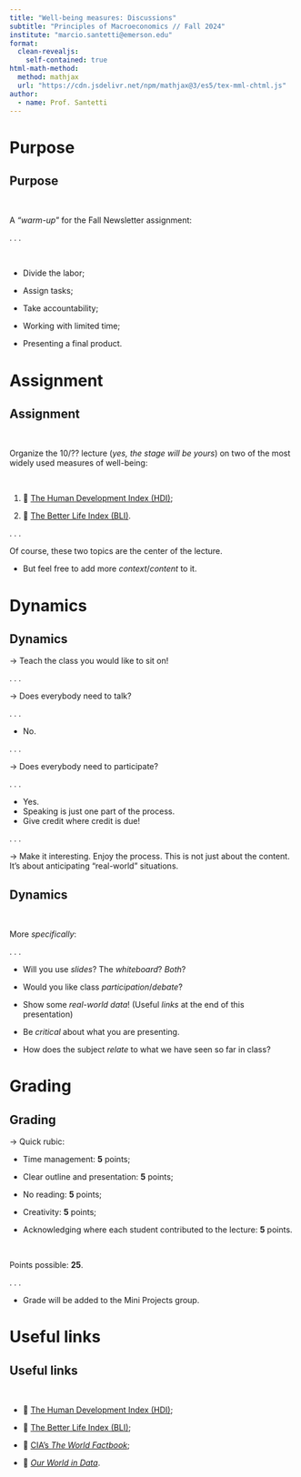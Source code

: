 ```yaml
---
title: "Well-being measures: Discussions"
subtitle: "Principles of Macroeconomics // Fall 2024"
institute: "marcio.santetti@emerson.edu"
format: 
  clean-revealjs:
    self-contained: true
html-math-method:
  method: mathjax
  url: "https://cdn.jsdelivr.net/npm/mathjax@3/es5/tex-mml-chtml.js"
author:
  - name: Prof. Santetti
---
```


# Purpose

## Purpose

<br>

A *"warm-up*" for the [Fall Newsletter]{.note} assignment:

. . .

<br>

  - [Divide]{.hi-green} the labor;
  
  - [Assign]{.hi-orange} tasks;
  
  - Take [accountability]{.hi-slate};
  
  - Working with [limited]{.hi-purple} time;
  
  - Presenting a [final product]{.hi}.


# Assignment


## Assignment

<br>

Organize the [10/?? lecture]{.hi-slate} (*yes, the stage will be yours*) on [two]{.hi} of the most widely used measures of [well-being]{.note}:

<br>


  1. 🔗 [[The Human Development Index (HDI)]{.link}](https://hdr.undp.org/data-center/human-development-index#/indicies/HDI);
  
  2. 🔗 [[The Better Life Index (BLI)]{.link}](https://www.oecdbetterlifeindex.org/).


. . .



Of course, these two topics are the [center]{.hi-green} of the lecture.

  - But feel free to add more *context*/*content* to it.

# Dynamics

## Dynamics

&rarr; [Teach the class you would like to sit on!]{.note}

. . .

&rarr; Does everybody need to [talk]{.note}?

. . .

  - No.
  
. . .

&rarr; Does everybody need to [participate]{.note}?

. . .

  - Yes.
  - Speaking is just one part of the process.
  - [Give credit where credit is due]{.purple}!


. . .

&rarr; Make it interesting. Enjoy the process. This is not just about the content. It's about [anticipating "real-world" situations]{.note}.

## Dynamics

<br>

More *specifically*:

. . .

  - Will you use *slides*? The *whiteboard*? *Both*?
  
  - Would you like class *participation*/*debate*?
  
  - Show some *real-world data*! (Useful *links* at the end of this presentation)
  
  - Be *critical* about what you are presenting.
  
  - How does the subject *relate* to what we have seen so far in class?

# Grading

## Grading

&rarr; [Quick rubic]{.note}:

  - Time management: **5** points;
  
  - Clear outline and presentation: **5** points;
  
  - No reading: **5** points;
  
  - Creativity: **5** points;
  
  - Acknowledging where each student contributed to the lecture: **5** points.
  
<br>

[Points possible]{.note}: **25**.


. . .

- Grade will be added to the [Mini Projects]{.note} group.



# Useful links


## Useful links


<br>

  - 🔗 [[The Human Development Index (HDI)]{.link}](https://hdr.undp.org/data-center/human-development-index#/indicies/HDI);
  
  - 🔗 [[The Better Life Index (BLI)]{.link}](https://www.oecdbetterlifeindex.org/);

  - 🔗 [[CIA's *The World Factbook*]{.link}](https://www.cia.gov/the-world-factbook/);
  
  - 🔗 [[*Our World in Data*]{.link}](https://ourworldindata.org/).
